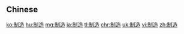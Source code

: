 {{also|製造}}
==Chinese==
{{zh-see|製造}}

[[ko:制造]]
[[hu:制造]]
[[mg:制造]]
[[ja:制造]]
[[tl:制造]]
[[chr:制造]]
[[uk:制造]]
[[vi:制造]]
[[zh:制造]]